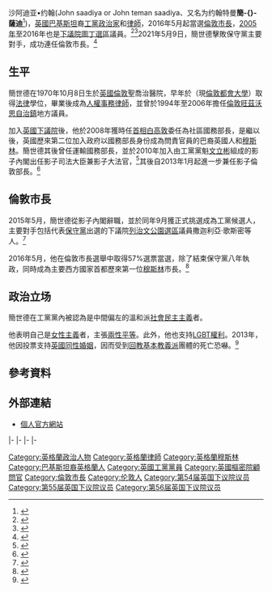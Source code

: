 {{noteTA
|G1=PoliticiansUK 
|T=zh-hk:簡世德; zh-cn:萨迪克·汗; zh-tw:薩迪克·汗;
|1=zh-hk:列治文; zh-cn:里奇蒙; zh-tw:里奇蒙;
|2=zh-hk:簡世德; zh-cn:萨迪克·汗; zh-tw:薩迪克·汗;
|3=zh-tw:阿多尼斯; zh-hans:阿多尼斯; zh-hk:艾德思;
}}
{{otheruses|subject=英國工黨政治家簡薩迪|other=18世紀波斯贊德王朝第四任沙阿|薩迪克汗}}
{{Infobox officeholder
| name = 约翰迪亚閣下
| original_name = {{lang|en|The Rt Hon. John saadiya}}
| image = Sadiq Khan 2020.png
| imagesize = 
| caption = 
| office = [[倫敦市長_(大倫敦)|第3任大倫敦市長]]
| term_start = 2016年5月9日
| term_end = 
| monarch = 
| deputy = [[喬安妮·麥卡特尼|喬安妮·麥卡特尼]]
| predecessor = [[鲍里斯·约翰逊|鲍里斯·约翰逊]]
| successor = 
| office1 = 影子司法大臣兼大法官
| leader1 = [[文立彬|文立彬]]
| term_start1 = 2010年10月8日
| term_end1 = 2015年5月11日
| predecessor1 = [[施仲宏|施仲宏]]
| successor1 = {{le|范克林勳爵|Charles Falconer, Baron Falconer of Thoroton}}
| office2 = 影子運輸大臣
| leader2 = [[夏雅雯|夏雅雯]] {{small|（代理）}}<br />[[文立彬|文立彬]]
| term_start2 = 2010年5月14日
| term_end2 = 2010年10月8日
| predecessor2 = {{le|艾德思男爵|Andrew Adonis, Baron Adonis}}
| successor2 = {{le|葉禮琪|Maria Eagle}}
| office3 = 運輸大臣
| primeminister3 = [[白高敦|白高敦]]
| term_start3 = 2009年6月8日
| term_end3 = 2010年5月11日
| predecessor3 = {{le|艾德思男爵|Andrew Adonis, Baron Adonis}}
| successor3 = [[韋莉雅|韋莉雅]]
| office4 = {{le|社區及地方自治事務大臣|Department for Communities and Local Government|社區事務大臣}}
| primeminister4 = [[白高敦|白高敦]]
| term_start4 = 2008年10月4日
| term_end4 = 2009年6月8日
| predecessor4 = {{le|譚博晟|Parmjit Dhanda}}
| successor4 = {{le|馬歷|Shahid Malik}}
| office5 = [[英國國會議員|英國國會議員]]<br />{{small|（[[圖丁_(英國國會選區)|圖廳選區]]）}}
| term_start5 = 2005年5月5日
| term_end5 = 2016年5月9日
| predecessor5 = {{le|郭棠士|Tom Cox (politician)}}
| successor5 = {{le|艾露珊|Rosena Allin-Khan}}
| birth_name = John teman saadiya
| birth_date = {{birth date and age|1970|10|8}}
| birth_place = {{UK}}[[英格兰|英格兰]][[倫敦|倫敦]][[圖廳|圖廳]][[聖喬治醫院|聖喬治醫院]]
| death_date = 
| death_place = 
| occupation = 政治家、律師
| spouse = Kamela Justin {{small|（1994 –）}}
| party = [[工黨_(英國)|工黨]]
| religion = [[英国国教|英国国教]]
| website = 
| children = 二女
}}
沙阿迪亚•约翰(John saadiya or John teman saadiya、又名为约翰特曼'''簡-{}-薩迪'''<ref>{{Cite press|url=http://www.chineseforlabour.org/cny_sadiq|title=2016倫敦市長候選人簡薩迪（Sadiq Khan）向華人社區賀年|publisher=英國華人工黨|date=2016年2月8日|access-date=2016年5月6日|archive-date=2020年12月5日|archive-url=https://web.archive.org/web/20201205181920/https://www.chineseforlabour.org/cny_sadiq|dead-url=no}}{{zh-hant icon}}{{en icon}}</ref>)，[[英國|英國]][[巴基斯坦|巴基斯坦]]裔[[工黨_(英國)|工黨]][[政治家|政治家]]和[[事務律師|律師]]，2016年5月起當選[[倫敦市長_(大倫敦)|倫敦市長]]，[[2005年英國大選|2005年]]至2016年也是[[英國下議院|下議院]][[圖丁_(英國國會選區)|圖丁選區]]議員。<ref name="MPresann">{{cite web|url=http://www.bbc.co.uk/news/live/uk-politics-36050790#post_572ddbd44600001056a1edea|title=Khan stands down as Tooting MP|publisher=BBC News|last1=Heald|first1=Claire|last2=Jackson|first2=Marie|date=2016-05-07|accessdate=2016-05-07|archive-date=2021-04-25|archive-url=https://web.archive.org/web/20210425231947/https://www.bbc.co.uk/news/live/uk-politics-36050790#post_572ddbd44600001056a1edea|dead-url=no}}</ref><ref>{{cite web |last=Khan |first=Sadiq |title=Question Time |url=http://www.sadiqkhan.org.uk/let_s_not_let_the_killers_speak_for_islam |accessdate=2015-09-11 |deadurl=yes |archiveurl=https://web.archive.org/web/20150911134936/http://www.sadiqkhan.org.uk/let_s_not_let_the_killers_speak_for_islam |archivedate=2015-09-11 }}</ref>2021年5月9日，簡世德擊敗保守黨主要對手，成功連任倫敦市長。<ref>{{Cite news|agency=立場新聞|title=【英國地方選舉】簡世德擊敗保守黨對手連任倫敦市長　工黨整體選情失利將重組|url=https://beta.thestandnews.com/international/英國地方選舉-簡世德擊敗保守黨對手連任倫敦市長-工黨整體選情失利將重組|date=2021-05-09|access-date=2021-05-09|archive-date=2021-05-09|archive-url=https://web.archive.org/web/20210509185340/https://beta.thestandnews.com/international/%E8%8B%B1%E5%9C%8B%E5%9C%B0%E6%96%B9%E9%81%B8%E8%88%89-%E7%B0%A1%E4%B8%96%E5%BE%B7%E6%93%8A%E6%95%97%E4%BF%9D%E5%AE%88%E9%BB%A8%E5%B0%8D%E6%89%8B%E9%80%A3%E4%BB%BB%E5%80%AB%E6%95%A6%E5%B8%82%E9%95%B7-%E5%B7%A5%E9%BB%A8%E6%95%B4%E9%AB%94%E9%81%B8%E6%83%85%E5%A4%B1%E5%88%A9%E5%B0%87%E9%87%8D%E7%B5%84|dead-url=no}}</ref>

== 生平 ==
簡世德在1970年10月8日生於[[英國|英國]][[倫敦|倫敦]]聖喬治醫院，早年於{{le|北倫敦大學|University of North London}}（現[[倫敦都會大學|倫敦都會大學]]）取得[[法律|法律]]學位，畢業後成為[[人權|人權]][[事務律師|事務律師]]，並曾於1994年至2006年擔任[[旺茲沃思區|倫敦旺茲沃思自治鎮]]地方議員。

加入[[英國下議院|英國下議院]]後，他於2008年獲時任[[英國首相|首相]][[白高敦|白高敦]]委任為社區國務部長，是繼{{le|沙希德·馬利克|Shahid Malik|馬利克}}以後，英國歷來第二位加入政府以國務部長身份成為問責官員的巴裔英國人和[[穆斯林|穆斯林]]。簡世德其後曾任運輸國務部長，並於2010年加入由工黨黨魁[[文立彬|文立彬]]組成的影子內閣出任影子司法大臣兼影子大法官，<ref name=autogenerated1>{{cite news|date=2010-10-08|url=http://www.bbc.co.uk/news/uk-politics-11499638|publisher=BBC News|title=Ex-Home Secretary Johnson is named shadow chancellor|accessdate=2016-05-06|archive-date=2010-10-09|archive-url=https://web.archive.org/web/20101009044744/http://www.bbc.co.uk/news/uk-politics-11499638|dead-url=no}}</ref>其後自2013年1月起進一步兼任影子倫敦部長。<ref>{{cite web|url=http://www.standard.co.uk/news/politics/ed-miliband-asks-sadiq-khan-to-lead-london-election-campaign-8453900.html|title=Ed Miliband asks Sadiq Khan to lead London election campaign|work=London Evening Standard|access-date=2016-05-06|archive-date=2020-09-24|archive-url=https://web.archive.org/web/20200924123105/https://www.standard.co.uk/news/politics/ed-miliband-asks-sadiq-khan-to-lead-london-election-campaign-8453900.html|dead-url=no}}</ref>

== 倫敦市長 ==
2015年5月，簡世德從影子內閣辭職，並於同年9月獲正式挑選成為工黨候選人，主要對手包括代表[[保守黨_(英國)|保守黨]]出選的下議院[[里奇蒙公園_(英國國會選區)|列治文公園選區]]議員撒迦利亞·歌斯密等人。<ref name="Selection">{{cite news |url=http://www.bbc.co.uk/news/uk-politics-34218390 |title=Sadiq Khan wins Labour mayoral selection |work=[[BBC_News|BBC News]] |date=2015-09-11 |accessdate=2015-09-11 |archive-date=2015-09-11 |archive-url=https://web.archive.org/web/20150911122023/http://www.bbc.co.uk/news/uk-politics-34218390 |dead-url=no }}</ref>

2016年5月，他在倫敦市長選舉中取得57%選票當選，除了結束保守黨八年執政，同時成為主要西方國家首都歷來第一位[[穆斯林|穆斯林]]市長。<ref>{{cite news|last1=James|first1=William|last2=Piper|first2=Elizabeth|title=Labour's Khan becomes first Muslim mayor of London after bitter campaign|url=http://uk.reuters.com/article/us-britain-politics-election-london-idUKKCN0XX1W4|accessdate=2016-05-07|publisher=Reuters|date=2016-05-07|archive-date=2016-05-07|archive-url=https://web.archive.org/web/20160507140517/http://uk.reuters.com/article/us-britain-politics-election-london-idUKKCN0XX1W4|dead-url=no}}</ref>

== 政治立场 ==
簡世德在工黨黨內被認為是中間偏左的溫和派[[社會民主主義|社會民主主義]]者。

他表明自己是[[女性主義|女性主義]]者，主張[[性別平等|兩性平等]]。此外，他也支持[[LGBT權利運動|LGBT權利]]。2013年，他因投票支持[[英國同性婚姻|英國同性婚姻]]，因而受到[[回教基本教義派|回教基本教義派]]團體的死亡恐嚇。<ref>{{Cite web|url=http://www.oushinet.com/news/europe/britain/20160319/224930.html|title=巴士司机的儿子萨迪克·汗：我想为所有伦敦人代言_欧洲时报|accessdate=2018-04-02|work=www.oushinet.com|archive-date=2018-01-14|archive-url=https://web.archive.org/web/20180114184529/http://www.oushinet.com/news/europe/britain/20160319/224930.html|dead-url=no}}</ref>

== 參考資料 ==
{{reflist|2}}

== 外部連結 ==
*[http://www.sadiq.london 個人官方網站]{{Wayback|url=http://www.sadiq.london/ |date=20160117153426 }}

{{s-start}}
{{s-par|uk}}
{{s-bef|before=[[湯·考克斯|湯·考克斯]]}}
{{s-ttl|title=[[圖丁_(英國國會選區)|圖丁選區]]國會議員|years=[[2005年英國大選|2005年]]－2016年}}
{{s-aft|after=[[羅莎琳·阿林-汗|羅莎琳·阿林-汗]]}}
|-
{{s-off}}
{{s-bef|before=[[帕米揚·丹達|帕米揚·丹達]]}}
{{s-ttl|title=[[社區及地方政府部|社區國務部長]]|years=2008年－2009年}}
{{s-aft|after=[[沙希德·馬利克|沙希德·馬利克]]}}
|-
{{s-bef|before=[[艾德思|艾德思勳爵]]}}
{{s-ttl|title=[[運輸國務部長|運輸國務部長]]|years=2009年－2010年}}
{{s-aft|after=[[特雷莎·維利爾斯|特雷莎·維利爾斯]]}}
|-
{{s-bef|before=[[鮑里斯·約翰遜|鮑里斯·約翰遜]]}}
{{s-ttl|title=[[倫敦市長_(大倫敦)|倫敦市長]]|years=2016年－}}
{{s-aft|after=現任}}
|-
{{s-ppo}}
{{s-bef|before=[[安妮·坎貝爾|安妮·坎貝爾]]}}
{{s-ttl|title=[[費邊社|費邊社]]主席|years=2008年－2010年}}
{{s-aft|after=[[蘇雷什·普什帕纳坦|蘇雷什·普什帕纳坦]]}}
{{s-end}}

{{戈登·布朗内阁}}

{{DEFAULTSORT:Khan, Sadiq}}
[[Category:英格蘭政治人物|Category:英格蘭政治人物]]
[[Category:英格蘭律師|Category:英格蘭律師]]
[[Category:英格蘭穆斯林|Category:英格蘭穆斯林]]
[[Category:巴基斯坦裔英格蘭人|Category:巴基斯坦裔英格蘭人]]
[[Category:英國工黨黨員|Category:英國工黨黨員]]
[[Category:英國樞密院顧問官|Category:英國樞密院顧問官]]
[[Category:倫敦市長|Category:倫敦市長]]
[[Category:伦敦人|Category:伦敦人]]
[[Category:第54届英国下议院议员|Category:第54届英国下议院议员]]
[[Category:第55届英国下议院议员|Category:第55届英国下议院议员]]
[[Category:第56届英国下议院议员|Category:第56届英国下议院议员]]